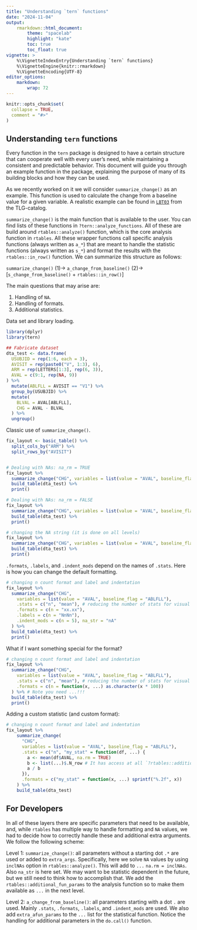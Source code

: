 ```yaml
---
title: "Understanding `tern` functions"
date: "2024-11-04"
output:
    rmarkdown::html_document:
        theme: "spacelab"
        highlight: "kate"
        toc: true
        toc_float: true
vignette: >
    %\VignetteIndexEntry{Understanding `tern` functions}
    %\VignetteEngine{knitr::rmarkdown}
    %\VignetteEncoding{UTF-8}
editor_options:
    markdown: 
        wrap: 72
---
```


```r
knitr::opts_chunk$set(
  collapse = TRUE,
  comment = "#>"
)
```

## Understanding `tern` functions

Every function in the `tern` package is designed to have a certain structure that can cooperate well with every user's need, while maintaining a consistent and predictable behavior. This document will guide you through an example function in the package, explaining the purpose of many of its building blocks and how they can be used.

As we recently worked on it we will consider `summarize_change()` as an example. This function is used to calculate the change from a baseline value for a given variable. A realistic example can be found in [`LBT03`](https://insightsengineering.github.io/tlg-catalog/stable/tables/lab-results/lbt03.html) from the TLG-catalog.

`summarize_change()` is the main function that is available to the user. You can find lists of these functions in `?tern::analyze_functions`. All of these are build around `rtables::analyze()` function, which is the core analysis function in `rtables`. All these wrapper functions call specific analysis functions (always written as `a_*`) that are meant to handle the statistic functions (always written as `s_*`) and format the results with the `rtables::in_row()` function. We can summarize this structure as follows:

`summarize_change()` (1)-> `a_change_from_baseline()` (2)-> [`s_change_from_baseline()` + `rtables::in_row()`]

The main questions that may arise are:

1. Handling of `NA`.
2. Handling of formats.
3. Additional statistics.

Data set and library loading.
```r
library(dplyr)
library(tern)

## Fabricate dataset
dta_test <- data.frame(
  USUBJID = rep(1:6, each = 3),
  AVISIT = rep(paste0("V", 1:3), 6),
  ARM = rep(LETTERS[1:3], rep(6, 3)),
  AVAL = c(9:1, rep(NA, 9))
) %>%
  mutate(ABLFLL = AVISIT == "V1") %>%
  group_by(USUBJID) %>%
  mutate(
    BLVAL = AVAL[ABLFLL],
    CHG = AVAL - BLVAL
  ) %>%
  ungroup()
```

Classic use of `summarize_change()`.
```r
fix_layout <- basic_table() %>%
  split_cols_by("ARM") %>%
  split_rows_by("AVISIT")


# Dealing with NAs: na_rm = TRUE
fix_layout %>%
  summarize_change("CHG", variables = list(value = "AVAL", baseline_flag = "ABLFLL")) %>%
  build_table(dta_test) %>%
  print()

# Dealing with NAs: na_rm = FALSE
fix_layout %>%
  summarize_change("CHG", variables = list(value = "AVAL", baseline_flag = "ABLFLL"), na_rm = FALSE) %>%
  build_table(dta_test) %>%
  print()

# changing the NA string (it is done on all levels)
fix_layout %>%
  summarize_change("CHG", variables = list(value = "AVAL", baseline_flag = "ABLFLL"), na_str = "my_na") %>%
  build_table(dta_test) %>%
  print()
```

`.formats`, `.labels`, and `.indent_mods` depend on the names of `.stats`. Here is how you can change the default formatting.

```r
# changing n count format and label and indentation
fix_layout %>%
  summarize_change("CHG",
    variables = list(value = "AVAL", baseline_flag = "ABLFLL"),
    .stats = c("n", "mean"), # reducing the number of stats for visual appreciation
    .formats = c(n = "xx.xx"),
    .labels = c(n = "NnNn"),
    .indent_mods = c(n = 5), na_str = "nA"
  ) %>%
  build_table(dta_test) %>%
  print()
```
What if I want something special for the format?

```r
# changing n count format and label and indentation
fix_layout %>%
  summarize_change("CHG",
    variables = list(value = "AVAL", baseline_flag = "ABLFLL"),
    .stats = c("n", "mean"), # reducing the number of stats for visual appreciation
    .formats = c(n = function(x, ...) as.character(x * 100))
  ) %>% # Note you need ...!!!
  build_table(dta_test) %>%
  print()
```

Adding a custom statistic (and custom format):
```r
# changing n count format and label and indentation
fix_layout %>%
    summarize_change(
      "CHG",
      variables = list(value = "AVAL", baseline_flag = "ABLFLL"),
      .stats = c("n", "my_stat" = function(df, ...) {
        a <- mean(df$AVAL, na.rm = TRUE)
        b <- list(...)$.N_row # It has access at all `?rtables::additional_fun_params`
        a / b
      }),
      .formats = c("my_stat" = function(x, ...) sprintf("%.2f", x))
    ) %>%
    build_table(dta_test)
```


## For Developers

In all of these layers there are specific parameters that need to be available, and, while `rtables` has multiple way to handle formatting and `NA` values, we had to decide how to correctly handle these and additional extra arguments. We follow the following scheme:

Level 1: `summarize_change()`: all parameters without a starting dot `.*` are used or added to `extra_args`. Specifically, here we solve `NA` values by using `inclNAs` option in `rtables::analyze()`. This will add to `...` `na.rm = inclNAs`. Also `na_str` is here set. We may want to be statistic dependent in the future, but we still need to think how to accomplish that. We add the `rtables::additional_fun_params` to the analysis function so to make them available as `...` in the next level.

Level 2: `a_change_from_baseline()`: all parameters starting with a dot `.` are used. Mainly `.stats`, `.formats`, `.labels`, and `.indent_mods` are used. We also add `extra_afun_params` to the `...` list for the statistical function. Notice the handling for additional parameters in the `do.call()` function.
